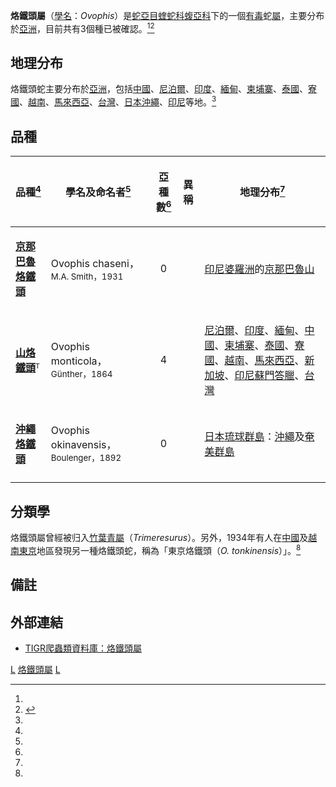 {{Automatic taxobox
| taxon = Ovophis
| image = 
| image_caption = 
| authority = Burger，1981
| synonyms = * ''Ovophis'' - Burger ''In'' Romano-Hoge，1981<ref name="McD99">McDiarmid RW、Campbell JA、Touré T：《Snake Species of the World: A Taxonomic and Geographic Reference, vol》頁511，Herpetologists' League，1999年。ISBN 1-893777-00-6</ref>}}

'''烙鐵頭屬'''（[[學名|學名]]：''Ovophis''）是[[蛇亞目|蛇亞目]][[蝰蛇科|蝰蛇科]][[蝮亞科|蝮亞科]]下的一個[[毒蛇|有毒]]蛇[[屬|屬]]，主要分布於[[亞洲|亞洲]]，目前共有3個種已被確認。<ref name="McD99"/><ref name="ITIS">{{ITIS|ID=634416|taxon=Ovophis|year=2006|date=4 November}}</ref>

==地理分布==
烙鐵頭蛇主要分布於[[亞洲|亞洲]]，包括[[中國|中國]]、[[尼泊爾|尼泊爾]]、[[印度|印度]]、[[緬甸|緬甸]]、[[柬埔寨|柬埔寨]]、[[泰國|泰國]]、[[寮國|寮國]]、[[越南|越南]]、[[馬來西亞|馬來西亞]]、[[台灣|台灣]]、[[日本|日本]][[沖繩|沖繩]]、[[印尼|印尼]]等地。<ref name="McD99"/>

==品種==
{|cellspacing=0 cellpadding=2 border=1 style="border-collapse: collapse;"
!bgcolor="#f0f0f0"|品種<ref name="ITIS"/>
!bgcolor="#f0f0f0"|學名及命名者<ref name="ITIS"/>
!bgcolor="#f0f0f0"|亞種數<ref name="ITIS"/>
!bgcolor="#f0f0f0"|異稱
!bgcolor="#f0f0f0"|地理分布<ref name="McD99"/>
|-
|'''[[京那巴魯烙鐵頭|京那巴魯烙鐵頭]]'''
|Ovophis chaseni，<small>M.A. Smith，1931</small>
|align="center"|0
|
|style="width:40%"|[[印尼|印尼]][[婆羅洲|婆羅洲]]的[[京那巴魯山|京那巴魯山]]
|-
|'''[[山烙鐵頭蛇|山烙鐵頭]]'''<font size="-1"><sup>T</sup></font>
|Ovophis monticola，<small>Günther，1864</small>
|align="center"|4
|
|[[尼泊爾|尼泊爾]]、[[印度|印度]]、[[緬甸|緬甸]]、[[中國|中國]]、[[柬埔寨|柬埔寨]]、[[泰國|泰國]]、[[寮國|寮國]]、[[越南|越南]]、[[馬來西亞|馬來西亞]]、[[新加坡|新加坡]]、[[印尼|印尼]][[蘇門答臘|蘇門答臘]]、[[台灣|台灣]]
|-
|'''[[沖繩烙鐵頭|沖繩烙鐵頭]]'''
|Ovophis okinavensis，<small>Boulenger，1892</small>
|align="center"|0
|
|[[日本|日本]][[琉球群島|琉球群島]]：[[沖繩|沖繩]]及[[奄美群島|奄美群島]]
|-
|}

==分類學==
烙鐵頭屬曾經被归入[[竹葉青屬|竹葉青屬]]（''Trimeresurus''）。另外，1934年有人在[[中國|中國]]及[[越南|越南]][[東京_(越南)|東京]]地區發現另一種烙鐵頭蛇，稱為「東京烙鐵頭（''O. tonkinensis''）」。<ref name="McD99"/>

==備註==
{{reflist}}

==外部連結==
*{{en}}[http://reptile-database.reptarium.cz/search.php?&genus=Ovophis&submit=Search TIGR爬蟲類資料庫：烙鐵頭屬]
{{Taxonbar|from=Q2175992}}

[[Category:蝰科|L]]
[[Category:烙鐵頭屬|]]
[[Category:1981年描述的分类群|L]]